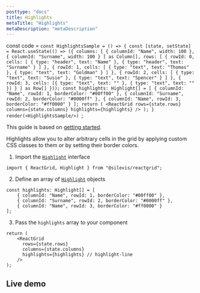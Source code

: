 ```yaml
---
posttype: "docs"
title: Highlights
metaTitle: "Highlights"
metaDescription: "metaDescription"
---
```

const code = `const HighlightsSample = () => {
    const [state, setState] = React.useState(() => ({
        columns: [
            { columnId: "Name", width: 100 },
            { columnId: "Surname", width: 100 }
        ] as Column[],
        rows: [
            {
                rowId: 0,
                cells: [
                    { type: "header", text: "Name" },
                    { type: "header", text: "Surname" }
                ]
            },
            {
                rowId: 1,
                cells: [
                    { type: "text", text: "Thomas" },
                    { type: "text", text: "Goldman" }
                ]
            },
            {
                rowId: 2,
                cells: [
                    { type: "text", text: "Susie" },
                    { type: "text", text: "Spencer" }
                ]
            },
            {
                rowId: 3,
                cells: [{ type: "text", text: "" }, { type: "text", text: "" }]
            }
        ] as Row[]
    }));
    const highlights: Highlight[] = [
        { columnId: "Name", rowId: 1, borderColor: "#00ff00" },
        { columnId: "Surname", rowId: 2, borderColor: "#0000ff" },
        { columnId: "Name", rowId: 3, borderColor: "#ff0000" }
    ];
    return (
        <ReactGrid
            rows={state.rows}
            columns={state.columns}
            highlights={highlights}
        />
    );
}
render(<HighlightsSample/>)
`;


This guide is based on [getting started](link).

Highlights allow you to alter arbitrary cells in the grid
by applying custom CSS classes to them or by setting their border colors.

1. Import the [`Highlight`](link) interface

```tsx
import { ReactGrid, Highlight } from "@silevis/reactgrid";
```

2. Define an array of [`Highlight`](link) objects

```tsx
const highlights: Highlight[] = [
    { columnId: "Name", rowId: 1, borderColor: "#00ff00" },
    { columnId: "Surname", rowId: 2, borderColor: "#0000ff" },
    { columnId: "Name", rowId: 3, borderColor: "#ff0000" }
];
```

3. Pass the `highlights` array to your component

```tsx
return (
    <ReactGrid
      rows={state.rows}
      columns={state.columns}
      highlights={highlights} // highlight-line
    />
);
```

## Live demo

<LiveCode 
  code={code}
  title='Advanced menu context handling live demo'
  noInline={true}
/> 